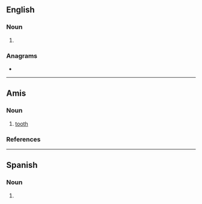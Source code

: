 ==English==

===Noun===
{{head|en|noun form}}

# {{plural of|en|wadi}}

===Anagrams===
* {{anagrams|en|a=adisw|Waids}}

----

==Amis==

===Noun===
{{head|ami|noun}}

# {{lb|ami|anatomy}} [[tooth]]

===References===
{{R:Online Aboriginal Language Dictionary}}
{{topics|ami|Body parts}}

----

==Spanish==

===Noun===
{{head|es|noun form}}

# {{plural of|es|wadi}}